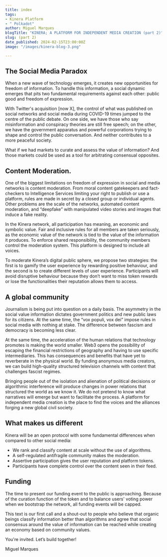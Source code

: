```yaml
---
title: index
tags:
- Kinera Platform
- " Polkadot"
author: Miguel Marques
blogTitle: "KINERA; A PLATFORM FOR INDEPENDENT MEDIA CREATION (part 2)"
slug: (part 2)
date_published: 2024-02-15T23:00:00Z
image: "/images/kinera-blog-3.png"

---
```

## The Social Media Paradox

When a new wave of technology emerges, it creates new opportunities for freedom of information. To handle this information, a social dynamic emerges that pits two fundamental requirements against each other: public good and freedom of expression.

With Twitter's acquisition [now X], the control of what was published on social networks and social media during COVID-19 times jumped to the centre of the public debate.
On one side, we have those who say misinformation and conspiracy theories are still free speech; on the other, we have the government apparatus and powerful corporations trying to shape and control the public conversation. And neither contributes to a more peaceful society.

What if we had markets to curate and assess the value of information? And those markets could be used as a tool for arbitrating consensual opposites.

## Content Moderation.

One of the biggest limitations on freedom of expression in social and media networks is content moderation. From moral content gatekeepers and fact-checkers  to Intelligence Services limiting your right to publish or use a platform, rules are made in secret by a closed group or individual agents. Other problems are the scale of the networks, automated content moderation, and “deepfake” with manipulated video stories and images that induce a fake reality. 

In the Kinera network, all participation has meaning, an economic and symbolic value. Fair and inclusive rules for all members are taken  seriously, as the economic value of the network is tied to the value of the information it produces. To enforce shared responsibility, the community members control the moderation system.  This platform is designed to include all voices.

To moderate Kinera’s digital public sphere, we propose two strategies: the first is to gamify the user experience by rewarding positive behaviour, and the second is to create different levels of user experience. Participants will avoid disruptive behaviour because they don’t want to miss token rewards or lose the functionalities their reputation allows them to access.

## A global community

Journalism is being put into question on a daily basis. The asymmetry in the social value information dictates government politics and new public laws for its citizens. At the same time, the “vox populi, vox dei” impose rules in social media with nothing at stake. The difference between fascism and democracy is becoming less clear. 

At the same time, the acceleration of the human relations that technology promotes is making the world smaller. Web3 opens the possibility of escaping the financial restrictions of geography and having to use specific  intermediaries. This has consequences and benefits that have yet to reverberate in the physical world. By funding anonymous media creators, we can build high-quality structured television channels with content that challenges fascist regimes. 

Bringing people out of the isolation and alienation of political decisions or algorithmic interference will produce changes in power relations that structured the world as we know it. We do not pretend to know what narratives will emerge but want to facilitate the process. A platform for independent media creation is the place to find the voices and the alliances forging a new global civil society. 

## What makes us different

Kinera will be an open protocol with some fundamental differences when compared to other social media:

* We rank and classify content at scale without the use of algorithms. 
* A self-regulated antifragile community makes the moderation.
* Assertive participation gives the user reputation and platform tokens.
* Participants have complete control over the content seen in their feed.
    
## Funding

The time to present our funding event to the public is approaching. Because of the curation function  of the token and to balance  users' voting  power  when we bootstrap the network, all funding events will be capped.

This text is our first call and a shout-out to people who believe that organic beings classify information better than algorithms and agree that social consensus around the value of information can be reached while creating an economy based on community values.

You're invited. Let’s build together! 

Miguel Marques






